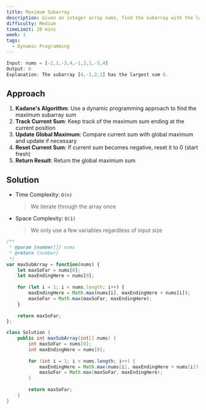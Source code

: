 ```yaml
---
title: Maximum Subarray
description: Given an integer array nums, find the subarray with the largest sum, and return its sum.
difficulty: Medium
timeLimit: 20 mins
week: 1
tags:
  - Dynamic Programming
---
```


```js title="Example"
Input: nums = [-2,1,-3,4,-1,2,1,-5,4]
Output: 6
Explanation: The subarray [4,-1,2,1] has the largest sum 6.
```

## Approach

1. **Kadane's Algorithm**: Use a dynamic programming approach to find the maximum subarray sum
2. **Track Current Sum**: Keep track of the maximum sum ending at the current position
3. **Update Global Maximum**: Compare current sum with global maximum and update if necessary
4. **Reset Current Sum**: If current sum becomes negative, reset it to 0 (start fresh)
5. **Return Result**: Return the global maximum sum

## Solution

- Time Complexity: `O(n)`
  > We iterate through the array once
- Space Complexity: `O(1)`
  > We only use a few variables regardless of input size

```js tab="JavaScript"
/**
 * @param {number[]} nums
 * @return {number}
 */
var maxSubArray = function(nums) {
    let maxSoFar = nums[0];
    let maxEndingHere = nums[0];
    
    for (let i = 1; i < nums.length; i++) {
        maxEndingHere = Math.max(nums[i], maxEndingHere + nums[i]);
        maxSoFar = Math.max(maxSoFar, maxEndingHere);
    }
    
    return maxSoFar;
};
```

```java tab="Java"
class Solution {
    public int maxSubArray(int[] nums) {
        int maxSoFar = nums[0];
        int maxEndingHere = nums[0];
        
        for (int i = 1; i < nums.length; i++) {
            maxEndingHere = Math.max(nums[i], maxEndingHere + nums[i]);
            maxSoFar = Math.max(maxSoFar, maxEndingHere);
        }
        
        return maxSoFar;
    }
}
```
